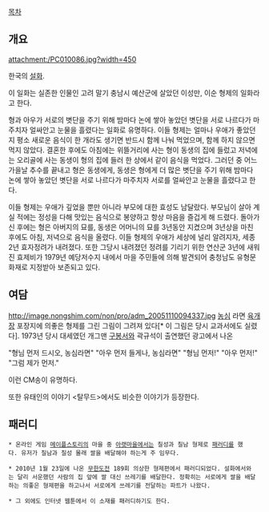 [[목차]]

== 개요 ==
attachment:/PC010086.jpg?width=450

한국의 [[설화#s-2|설화]].

이 일화는 실존한 인물인 고려 말기 충남시 예산군에 살았던 이성만, 이순 형제의 일화라고 한다. 

형과 아우가 서로의 볏단을 주기 위해 밤마다 논에 쌓아 놓았던 볏단을 서로 나르다가 마주치자 얼싸안고 눈물을 흘렸다는 일화로 유명하다. 이들 형제는 얼마나 우애가 좋았던지 평소 새로운 음식이 한 개라도 생기면 반드시 함께 나눠 먹었으며, 함께 하지 않으면 먹지 않았다. 결혼한 후에도 아침에는 위뜰거리에 사는 형이 동생의 집에 들렀고 저녁에는 오리골에 사는 동생이 형의 집에 들러 한 상에서 같이 음식을 먹었다. 그러던 중 어느 가을날 추수를 끝내고 형은 동생에게, 동생은 형에게 더 많은 볏단을 주기 위해 밤마다 논에 쌓아 놓았던 볏단을 서로 나르다가 마주치자 서로를 얼싸안고 눈물을 흘렸다고 한다. 

이들 형제는 우애가 깊었을 뿐만 아니라 부모에 대한 효성도 남달랐다. 부모님이 살아 계실 적에는 정성을 다해 맛있는 음식으로 봉양하고 항상 마음을 즐겁게 해 드렸다. 돌아가신 후에는 형은 아버지의 묘를, 동생은 어머니의 묘를 3년동안 지켰으며 3년상을 마친 후에도 아침, 저녁으로 음식을 올렸다. 이들 형제의 우애가 세상에 널리 알려지자, 세종 2년 효자정려가 내려졌다. 또한 그당시 내려졌던 정려를 기리기 위한 연산군 3년에 새워진 효제비가 1979년 예당저수지 내에서 마을 주민들에 의해 발견되어 충청남도 유형문화재로 지정받아 보존되고 있다.

== 여담 ==
http://image.nongshim.com/non/pro/adm_20051110094337.jpg
[[농심]] 라면 [[육개장#s-2.1|육개장]] 포장지에 의좋은 형제를 그린 그림이 그려져 있다[* 이 그림은 당시 교과서에도 실렸다]. 1973년 당시 대세였던 개그맨 [[구봉서]]와 곽규석이 출연했던 광고에서 나온

"형님 먼저 드시오, 농심라면"
"아우 먼저 들게나, 농심라면"
"형님 먼저!"
"아우 먼저!"
"그럼 제가 먼저."

이런 CM송이 유명하다.
 
또한 유태인의 이야기 <탈무드>에서도 비슷한 이야기가 등장한다.
== 패러디 ==
 * 온라인 게임 [[메이플스토리]]의 마을 중 [[루더스 호수#s-4|아랫마을]]에서는 칠성과 칠남 형제로 [[메이플스토리/패러디#s-2|패러디]]를 했다. 유저가 칠남과 칠성 몰래 쌀을 배달해야 하는게 주 임무다. 

 * 2010년 1월 23일에 나온 [[무한도전]] 189회 의상한 형제편에서 패러디되었다. 설화에서와는 달리 서운했던 사람의 집 앞에 쌀 대신 쓰레기를 배달한다. 정확히는 서로에게 쌀을 배달하는 의좋은 형제편을 하고나서 서로에게 쓰레기를 전달하는 파트가 나왔다.

 * 그 외에도 인터넷 웹툰에서 이 소재를 패러디하기도 한다.
